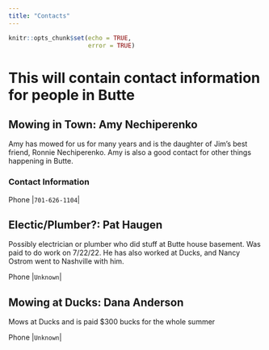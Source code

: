 ```yaml
---
title: "Contacts"
---
```



```r
knitr::opts_chunk$set(echo = TRUE,
                      error = TRUE)
```

# This will contain contact information for people in Butte

## Mowing in Town: Amy Nechiperenko

Amy has mowed for us for many years and is the daughter of Jim's best friend, Ronnie Nechiperenko.
Amy is also a good contact for other things happening in Butte.

### Contact Information

| Phone |`701-626-1104`|

## Electic/Plumber?: Pat Haugen

Possibly electrician or plumber who did stuff at Butte house basement.
Was paid to do work on 7/22/22.
He has also worked at Ducks, and Nancy Ostrom went to Nashville with him.

| Phone |`Unknown`|

## Mowing at Ducks: Dana Anderson

Mows at Ducks and is paid $300 bucks for the whole summer

| Phone |`Unknown`|








